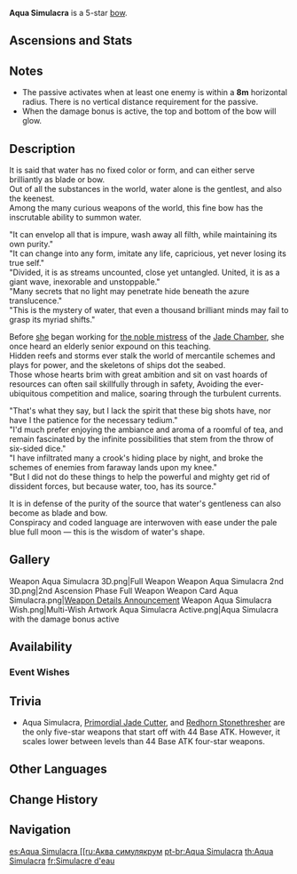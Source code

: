 {{Weapon Infobox
|id             = 15508
|image          = <gallery>
Weapon Aqua Simulacra.png|Base
Weapon Aqua Simulacra 2nd.png|2nd Ascension
</gallery>
|type           = Bow
|rarity         = 5
|base_atk       = 44b
|2nd_stat_type  = CRIT DMG
|2nd_stat       = 19.2%
|series         = 
|releaseDate    = 2022-05-31
|obtain         = Weapon Event Wishes
|passive        = The Cleansing Form
|effect         = HP is increased by (var1)%. When there are opponents nearby, the DMG dealt by the wielder of this weapon is increased by (var2)%. This will take effect whether the character is on-field or not.
|eff_rank1_var1 = 16
|eff_rank2_var1 = 20
|eff_rank3_var1 = 24
|eff_rank4_var1 = 28
|eff_rank5_var1 = 32
|eff_rank1_var2 = 20
|eff_rank2_var2 = 25
|eff_rank3_var2 = 30
|eff_rank4_var2 = 35
|eff_rank5_var2 = 40
|eff_att1       = HP
|eff_att2       = DMG Bonus
}}
{{Description|This longbow's color is unpredictable. Under the light, it takes on a lustrous, watery blue.}}
'''Aqua Simulacra''' is a 5-star [[bow]].

==Ascensions and Stats==
{{Weapon Ascensions and Stats
|ascendMat1 = Luminous Sands from Guyun
|ascendMat2 = Lustrous Stone from Guyun
|ascendMat3 = Relic from Guyun
|ascendMat4 = Divine Body from Guyun
|bossMat1   = Gloomy Statuette
|bossMat2   = Dark Statuette
|bossMat3   = Deathly Statuette
|commonMat1 = Spectral Husk
|commonMat2 = Spectral Heart
|commonMat3 = Spectral Nucleus
}}

==Notes==
*The passive activates when at least one enemy is within a '''8m''' horizontal radius. There is no vertical distance requirement for the passive.
*When the damage bonus is active, the top and bottom of the bow will glow.

==Description==
It is said that water has no fixed color or form, and can either serve brilliantly as blade or bow.<br />
Out of all the substances in the world, water alone is the gentlest, and also the keenest.<br />
Among the many curious weapons of the world, this fine bow has the inscrutable ability to summon water.

"It can envelop all that is impure, wash away all filth, while maintaining its own purity."<br />
"It can change into any form, imitate any life, capricious, yet never losing its true self."<br />
"Divided, it is as streams uncounted, close yet untangled. United, it is as a giant wave, inexorable and unstoppable."<br />
"Many secrets that no light may penetrate hide beneath the azure translucence."<br />
"This is the mystery of water, that even a thousand brilliant minds may fail to grasp its myriad shifts."

Before [[Yelan|she]] began working for [[Ningguang|the noble mistress]] of the [[Jade Chamber]], she once heard an elderly senior expound on this teaching.<br />
Hidden reefs and storms ever stalk the world of mercantile schemes and plays for power, and the skeletons of ships dot the seabed.<br />
Those whose hearts brim with great ambition and sit on vast hoards of resources can often sail skillfully through in safety,
Avoiding the ever-ubiquitous competition and malice, soaring through the turbulent currents.

"That's what they say, but I lack the spirit that these big shots have, nor have I the patience for the necessary tedium."<br />
"I'd much prefer enjoying the ambiance and aroma of a roomful of tea, and remain fascinated by the infinite possibilities that stem from the throw of six-sided dice."<br />
"I have infiltrated many a crook's hiding place by night, and broke the schemes of enemies from faraway lands upon my knee."<br />
"But I did not do these things to help the powerful and mighty get rid of dissident forces, but because water, too, has its source."

It is in defense of the purity of the source that water's gentleness can also become as blade and bow.<br />
Conspiracy and coded language are interwoven with ease under the pale blue full moon — this is the wisdom of water's shape.
<!--
==Lore==
-->
==Gallery==
<gallery hideaddbutton="true" captionalign="center">
Weapon Aqua Simulacra 3D.png|Full Weapon
Weapon Aqua Simulacra 2nd 3D.png|2nd Ascension Phase Full Weapon
Weapon Card Aqua Simulacra.png|[https://www.hoyolab.com/article/4998736 Weapon Details Announcement]
Weapon Aqua Simulacra Wish.png|Multi-Wish Artwork
Aqua Simulacra Active.png|Aqua Simulacra with the damage bonus active
</gallery>

==Availability==
===Event Wishes===
{{Featured}}

==Trivia==
*Aqua Simulacra, [[Primordial Jade Cutter]], and [[Redhorn Stonethresher]] are the only five-star weapons that start off with 44 Base ATK. However, it scales lower between levels than 44 Base ATK four-star weapons.

==Other Languages==
{{Other Languages
|en      = Aqua Simulacra
|zhs     = 若水
|zhs_rm  = Ruòshuǐ
|zht     = 若水
|zht_rm  = Ruòshuǐ
|zh_tl   = Like Water
|ja      = 若水
|ja_rm   = Jakusui{{Assumed}}
|ja_tl   = Like Water{{Sino|ja}}
|ko      = {{tt|약수|若水}}
|ko_rm   = Yaksu
|ko_tl   = Freshly Drawn Water{{Sino|ko}}
|es      = Aqua Simulacra
|fr      = Simulacre d'eau
|fr_tl   = Water Simulacrum
|ru      = Аква симулякрум
|ru_tl   = Aqua Simulacrum
|th      = Aqua Simulacra
|vi      = {{tt|Nhược Thủy|若水}}
|vi_tl   = Like Water{{Sino|vi}}
|de      = Aqua Simulacra
|id      = Aqua Simulacra
|pt      = Aqua Simulacra
}}

==Change History==
{{Change History|2.7}}

==Navigation==
<!--{{Weapons by Series Navbox|series= Series name}}-->
{{Weapon Navbox|type=Bows}}

[[es:Aqua Simulacra
[[ru:Аква симулякрум]]
[[pt-br:Aqua Simulacra]]
[[th:Aqua Simulacra]]
[[fr:Simulacre d'eau]]